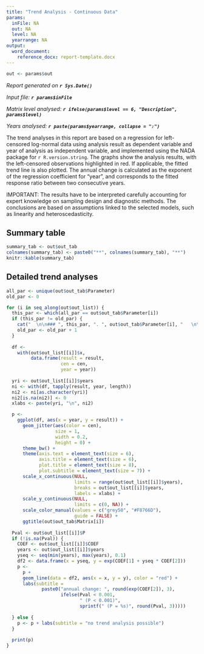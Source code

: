 ```yaml
---
title: "Trend Analysis - Continuous Data"
params:
  inFile: NA
  out: NA
  level: NA
  yearrange: NA
output:
  word_document:
    reference_docx: report-template.docx
---
```


```r
out <- params$out
```

_Report generated on **`r Sys.Date()`**_

_Input file: **`r params$inFile`**_

_Matrix level analysed: **`r ifelse(params$level == 6, "Description", params$level)`**_

_Years analysed: **`r paste(params$yearrange, collapse = ":")`**_

The trend analyses in this report are based on a regression for left-censored log-normal data using analysis result as dependent variable and year of analysis as independent variable, and implemented using the NADA package for `r R.version.string`. The graphs show the analysis results, with the left-censored observations highlighted in red. If applicable, the fitted trend line is also plotted. The annual change is calculated as the exponent of the regression coefficient for "year", and corresponds to the fitted response ratio between two consecutive years.

IMPORTANT: The results have to be interpreted carefully accounting for expert knowledge on sampling design and diagnostic methods. The conclusions are based on assumptions linked to the selected models, such as linearity and heteroscedasticity.

## Summary table

```r
summary_tab <- out$out_tab
colnames(summary_tab) <- paste0("**", colnames(summary_tab), "**")
knitr::kable(summary_tab)
```

## Detailed trend analyses

```r
all_par <- unique(out$out_tab$Parameter)
old_par <- 0

for (i in seq_along(out$out_list)) {
  this_par <- which(all_par == out$out_tab$Parameter[i])
  if (this_par != old_par) {
    cat("  \n\n### ", this_par, ". ", out$out_tab$Parameter[i], "   \n\n", sep = "")
    old_par <- old_par + 1
  }
  
  df <-
    with(out$out_list[[i]]$x,
         data.frame(result = result,
                    cen = cen,
                    year = year))
  
  yri <- out$out_list[[i]]$years
  ni <- with(df, tapply(result, year, length))
  ni2 <- ni[as.character(yri)]
  ni2[is.na(ni2)] <- 0
  xlabs <- paste(yri, "\n", ni2)

  p <-
    ggplot(df, aes(x = year, y = result)) +
      geom_jitter(aes(color = cen),
                  size = 1,
                  width = 0.2,
                  height = 0) +
      theme_bw() +
      theme(axis.text = element_text(size = 6),
            axis.title = element_text(size = 6),
            plot.title = element_text(size = 8),
            plot.subtitle = element_text(size = 7)) +
      scale_x_continuous(NULL,
                         limits = range(out$out_list[[i]]$years),
                         breaks = out$out_list[[i]]$years,
                         labels = xlabs) +
      scale_y_continuous(NULL,
                         limits = c(0, NA)) +
      scale_color_manual(values = c("grey50", "#F8766D"),
                         guide = FALSE) +
      ggtitle(out$out_tab$Matrix[i])
  
  Pval <- out$out_list[[i]]$P
  if (!is.na(Pval)) {
    COEF <- out$out_list[[i]]$COEF
    years <- out$out_list[[i]]$years
    yseq <- seq(min(years), max(years), 0.1)
    df2 <- data.frame(x = yseq, y = exp(COEF[1] + yseq * COEF[2]))
    p <-
      p +
      geom_line(data = df2, aes(x = x, y = y), color = "red") +
      labs(subtitle =
             paste0("annual change: ", round(exp(COEF[2]), 3),
                    ifelse(Pval < 0.001,
                           " (P < 0.001)",
                           sprintf(" (P = %s)", round(Pval, 3)))))
    
  } else {
    p <- p + labs(subtitle = "no trend analysis possible")
  }
  
  print(p)
}
```
